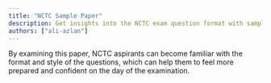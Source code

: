 ```yaml
---
title: "NCTC Sample Paper"
description: Get insights into the NCTC exam question format with sample paper.
authors: ["ali-azlan"]
---
```


By examining this paper, NCTC aspirants can become familiar with the format and style of the questions, which can help them to feel more prepared and confident on the day of the examination.

<GDriveIframe src="https://drive.google.com/file/u/0/d/1T5R-D_XdwC-AfW2mkG8OtPJ3_6nAOaa0/preview" />
